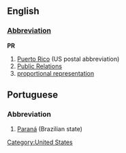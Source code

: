 ==English==
[[Category:United States]]
===[[Wiktionary:List of acronyms and abbreviations|Abbreviation]]===
'''PR'''
#[[Puerto Rico]] (US postal abbreviation)
#[[Public Relations]]
#[[proportional representation]]

==Portuguese==
===Abbreviation===
#[[Paraná]] (Brazilian state)